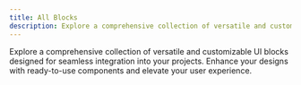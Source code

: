 ```yaml
---
title: All Blocks
description: Explore a comprehensive collection of versatile and customizable UI blocks designed for seamless integration into your projects. Enhance your designs with ready-to-use components and elevate your user experience.
---
```



Explore a comprehensive collection of versatile and customizable UI blocks designed for seamless integration into your projects. Enhance your designs with ready-to-use components and elevate your user experience.

<AllBlocks />